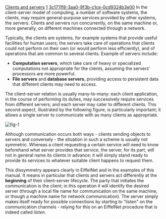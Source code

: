 [[Property:title|Clients and servers]]
[[Property:weight|1]]
[[Property:uuid|3c1711f8-3aa0-9f3b-c1ce-0cd9324b3e00]]
In the client-server model of computing, a number of software systems, the clients, may require general-purpose services provided by other systems, the servers. Clients and servers run concurrently, on the same machine or, more generally, on different machines connected through a network.

Typically, the clients are systems, for example systems that provide useful facilities for human users; the servers take care of operations that clients could not perform on their own (or would perform less efficiently), and of operations that are common to several clients. Example of servers include: 
*  '''Computation servers''', which take care of heavy or specialized computations not appropriate for the clients, assuming the servers' processors are more powerful. 
*  '''File servers''' and '''database servers''', providing access to persistent data that different clients may need to access. 

The client-server relation is usually many-to-many: each client application, in the course of performing its duties, may successively require services from different servers; and each server may cater to different clients. This second aspect, illustrated by the following figure, is particularly important; it allows a single server to communicate with as many clients as appropriate.
 [[Image:fig-1]]  
Although communication occurs both ways - clients sending objects to servers and conversely - the situation in such a scheme is usually not symmetric. Whereas a client requesting a certain service will need to know beforehand what server provides that service, the server, for its part, will not in general name its clients in advance; it will simply stand ready to provide its services to whatever suitable client happens to request them.

This dissymmetry appears clearly in EiffelNet and in the examples of this manual. It means in particular that clients and servers act differently at the '''beginning''' of their client-server lifecycle. The party that initiates the communication is the client; in this operation it will identify the desired server (through a local file name for communication on the same machine, or though a machine name for network communication). The server simply makes itself ready for possible connections by starting to "listen" on the communication channels - relying for this on an EiffelNet procedure that is indeed called ''listen''. 





